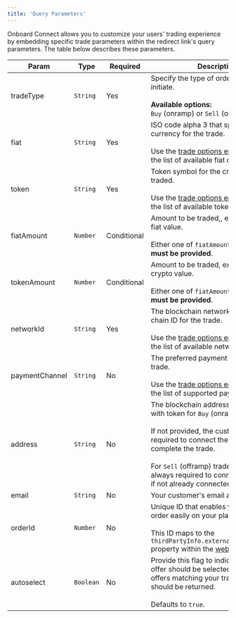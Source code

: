 ```yaml
---
title: 'Query Parameters'
---
```


Onboard Connect allows you to customize your users' trading experience by embedding specific trade parameters within the redirect link's query parameters. The table below describes these parameters.

| Param            | Type | Required                                                     | Description         |
| -------------------------| ---| ------------------------------------------------------------------------ | -----------------------  |
tradeType | `String` | Yes| Specify the type of order you want to initiate.<br/><br/>**Available options:**<br/>  `Buy` (onramp) or `Sell` (offramp)|
fiat | `String` | Yes| ISO code alpha 3 that specifies the fiat currency for the trade.<br/><br/>Use the [trade options endpoint](/onboard-exchange/connect/api-examples#trade-options) to get the list of available fiat currencies|
token | `String` | Yes| Token symbol for the crypto asset to be traded.<br/><br/>Use the [trade options endpoint](/onboard-exchange/connect/api-examples#trade-options) to get the list of available tokens.|
fiatAmount | `Number` | Conditional| Amount to be traded,, expressed in its fiat value.<br/><br/> Either one of `fiatAmount` or `tokenAmount` **must be provided**.|
tokenAmount | `Number` | Conditional| Amount to be traded, expressed in its crypto value.<br/><br/>  Either one of `fiatAmount` or `tokenAmount` **must be provided**.|
networkId | `String` | Yes| The blockchain network identifier or chain ID for the trade.<br/><br/> Use the [trade options endpoint](/onboard-exchange/connect/api-examples#trade-options) to get the list of available networks.|
paymentChannel | `String` | No| The preferred payment channel for the trade.<br/><br/> Use the [trade options endpoint](/onboard-exchange/connect/api-examples#trade-options) to get the list of supported payment channels.|
address | `String` | No| The blockchain address to be credited with token for `Buy` (onramp) trades.<br/><br/> If not provided, the customer will be required to connect their wallet to complete the trade.<br/><br/>For `Sell` (offramp) trades, users are always required to connect their wallets if not already connected.|
email | `String` | No| Your customer's email address.|
orderId | `Number` | No| Unique ID that enables you track the order easily on your platform.<br/><br/> This ID maps to the `thirdPartyInfo.externalOrderReference` property within the [webhook payload](/onboard-exchange/connect/webhooks#order-state-transition).
autoselect | `Boolean` | No| Provide this flag to indicate if the best offer should be selected, or if a list of offers matching your trade parameters should be returned.<br/><br/>Defaults to `true`.|